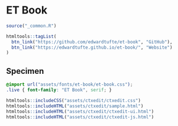 # ET Book

```r
source("_common.R")
```

```r
htmltools::tagList(
  btn_link("https://github.com/edwardtufte/et-book", "GitHub"),
  btn_link("https://edwardtufte.github.io/et-book/", "Website")
)
```

## Specimen

```css
@import url("assets/fonts/et-book/et-book.css");
.live { font-family: "ET Book", serif; }
```

```r
htmltools::includeCSS("assets/ctxedit/ctxedit.css")
htmltools::includeHTML("assets/ctxedit/sample.html")
htmltools::includeHTML("assets/ctxedit/ctxedit-ui.html")
htmltools::includeHTML("assets/ctxedit/ctxedit-js.html")
```
